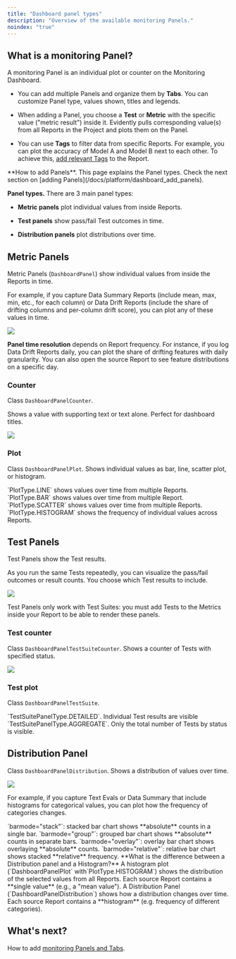 ```yaml
---
title: "Dashboard panel types"
description: "Overview of the available monitoring Panels."
noindex: "true"
---
```


## What is a monitoring Panel?

A monitoring Panel is an individual plot or counter on the Monitoring Dashboard. 

* You can add multiple Panels and organize them by **Tabs**. You can customize Panel type, values shown, titles and legends.

* When adding a Panel, you choose a **Test** or **Metric** with the specific value ("metric result") inside it. Evidently pulls corresponding value(s) from all Reports in the Project and plots them on the Panel.

* You can use **Tags** to filter data from specific Reports. For example, you can plot the accuracy of Model A and Model B next to each other. To achieve this, [add relevant Tags](/docs/library/tags_metadata) to the Report.

<Info>
  **How to add Panels**. This page explains the Panel types. Check the next section on [adding Panels](/docs/platform/dashboard_add_panels).
</Info>

**Panel types.** There are 3 main panel types:

* **Metric panels** plot individual values from inside Reports.

* **Test panels** show pass/fail Test outcomes in time.

* **Distribution panels** plot distributions over time.

## Metric Panels

Metric Panels (`DashboardPanel`) show individual values from inside the Reports in time.

For example, if you capture Data Summary Reports (include mean, max, min, etc., for each column) or Data Drift Reports (include the share of drifting columns and per-column drift score), you can plot any of these values in time.

![](/images/dashboard/metric_panels.png)

**Panel time resolution** depends on Report frequency. For instance, if you log Data Drift Reports daily, you can plot the share of drifting features with daily granularity. You can also open the source Report to see feature distributions on a specific day.

### Counter

Class `DashboardPanelCounter`.

Shows a value with supporting text or text alone. Perfect for dashboard titles.

<Frame>
  <img src="/images/dashboard/panel_counter_example-min.png" />
</Frame>

### Plot

Class `DashboardPanelPlot`. Shows individual values as bar, line, scatter plot, or histogram.

<CardGroup cols={2}>
  <Card title="Line chart" img="/images/dashboard//panel_line_plot_example.png">
    `PlotType.LINE` shows values over time from multiple Reports.
  </Card>

  <Card title="Bar chart" img="/images/dashboard//panel_bar_plot_example.png">
    `PlotType.BAR` shows values over time from multiple Report.
  </Card>

  <Card title="Scatter plot" img="/images/dashboard//panel_scatter_plot_example.png">
    `PlotType.SCATTER` shows values over time from multiple Reports.
  </Card>

  <Card title="Histogram" img="/images/dashboard//panel_hist_example.png">
    `PlotType.HISTOGRAM` shows the frequency of individual values across Reports.
  </Card>
</CardGroup>

## Test Panels

Test Panels show the Test results.

As you run the same Tests repeatedly, you can visualize the pass/fail outcomes or result counts. You choose which Test results to include.

![](/images/dashboard/test_panels.png)

Test Panels only work with Test Suites: you must add Tests to the Metrics inside your Report to be able to render these panels.

### Test counter

Class `DashboardPanelTestSuiteCounter`. Shows a counter of Tests with specified status.

<Frame>
  <img src="/images/dashboard/panel_tests_counter_example.png" />
</Frame>

### Test plot

Class `DashboardPanelTestSuite`.

<CardGroup cols={2}>
  <Card title="Detailed plot" img="/images/dashboard/panel_tests_detailed_hover_example.png">
    `TestSuitePanelType.DETAILED`. Individual Test results are visible
  </Card>

  <Card title="Aggregated plot" img="/images/dashboard/panel_tests_aggregated_hover_example.png">
    `TestSuitePanelType.AGGREGATE`. Only the total number of Tests by status is visible.
  </Card>
</CardGroup>

## Distribution Panel

Class `DashboardPanelDistribution`. Shows a distribution of values over time.

![](/images/dashboard//distribution_panels.png)

For example, if you capture Text Evals or Data Summary that include histograms for categorical values, you can plot how the frequency of categories changes.

<CardGroup cols={2}>
  <Card title="Stacked" img="/images/dashboard/panel_dist_stacked_2-min.png">
    `barmode="stack"`: stacked bar chart shows **absolute** counts in a single bar.
  </Card>

  <Card title="Grouped" img="/images/dashboard/panel_dist_group_2-min.png">
    `barmode="group"`: grouped bar chart shows **absolute** counts in separate bars.
  </Card>

  <Card title="Overlay" img="/images/dashboard/panel_dist_overlay-min.png">
    `barmode="overlay"`: overlay bar chart shows overlaying **absolute** counts.
  </Card>

  <Card title="Relative" img="/images/dashboard/panel_dist_relative-min.png">
    `barmode="relative"`: relative bar chart shows stacked **relative** frequency.
  </Card>
</CardGroup>

<Info>
  **What is the difference between a Distribution panel and a Histogram?** A histogram plot (`DashboardPanelPlot` with`PlotType.HISTOGRAM`) shows the distribution of the selected values from all Reports. Each source Report contains a **single value** (e.g., a "mean value"). A Distribution Panel (`DashboardPanelDistribution`) shows how a distribution changes over time. Each source Report contains a **histogram** (e.g. frequency of different categories).
</Info>

## What's next?

How to add [monitoring Panels and Tabs](/docs/platform/dashboard_add_panels).
